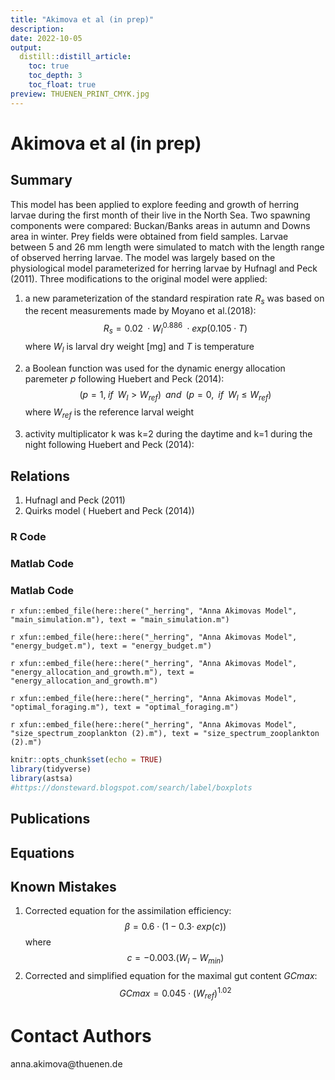 ```yaml
---
title: "Akimova et al (in prep)"
description:
date: 2022-10-05
output:
  distill::distill_article:
    toc: true
    toc_depth: 3
    toc_float: true
preview: THUENEN_PRINT_CMYK.jpg
---
```


# Akimova et al (in prep) 

## Summary

This model has been applied to explore feeding and growth of herring larvae during the first month of their live in the North Sea. Two spawning components were compared: Buckan/Banks areas in autumn and Downs area in winter. Prey fields were obtained from field samples.  Larvae between 5 and 26 mm length were simulated to match with the length range of observed herring larvae. The model was largely based on the physiological model parameterized for herring larvae by Hufnagl and Peck (2011). Three modifications to the original model were applied:

1) a new parameterization of the standard respiration rate $R_s$ was based on the recent measurements made by  Moyano et al.(2018):
$$
R_s = 0.02\;⋅W_{l}^{0.886}\;⋅exp(0.105⋅T)
$$
 where $W_{l}$ is larval dry weight [mg] and $T$ is temperature
 
2) a Boolean function was used for the dynamic energy allocation paremeter $p$ following Huebert and Peck (2014):
$$
(p=1,\;if \; \;W_l>W_{ref}) \; \;and \; \; (p=0, \; \;if \; \;W_l≤W_{ref})
$$
where $W_{ref}$ is the reference larval weight

3) activity multiplicator k was k=2 during the daytime and k=1 during the night following Huebert and Peck (2014):


## Relations

1) Hufnagl and Peck (2011)
2) Quirks model ( Huebert and Peck (2014))


### R Code

### Matlab Code


### Matlab Code
<div class="contributor_org">
`r xfun::embed_file(here::here("_herring", "Anna Akimovas Model", "main_simulation.m"), text = "main_simulation.m")`
</div>

<div class="contributor_org">
`r xfun::embed_file(here::here("_herring", "Anna Akimovas Model", "energy_budget.m"), text = "energy_budget.m")`
</div>


<div class="contributor_org">
`r xfun::embed_file(here::here("_herring", "Anna Akimovas Model", "energy_allocation_and_growth.m"), text = "energy_allocation_and_growth.m")`
</div>

<div class="contributor_org">
`r xfun::embed_file(here::here("_herring", "Anna Akimovas Model", "optimal_foraging.m"), text = "optimal_foraging.m")`
</div>

<div class="contributor_org">
`r xfun::embed_file(here::here("_herring", "Anna Akimovas Model", "size_spectrum_zooplankton (2).m"), text = "size_spectrum_zooplankton (2).m")`
</div>

```r
knitr::opts_chunk$set(echo = TRUE)
library(tidyverse)
library(astsa)
#https://donsteward.blogspot.com/search/label/boxplots
```


## Publications

## Equations

## Known Mistakes

1) Corrected equation for the assimilation efficiency: 
$$
β=0.6⋅(1-0.3⋅\;exp(c))
$$
where $$ c=-0.003.(W_l-W_{min}) $$
2) Corrected and simplified equation for the maximal gut content $GCmax$: 
$$GCmax=0.045⋅(W_{ref})^{1.02}$$

# Contact Authors
anna.akimova@thuenen.de